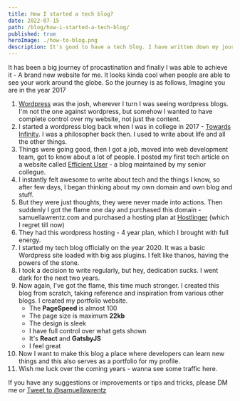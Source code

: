 ```yaml
---
title: How I started a tech blog?
date: 2022-07-15
path: /blog/how-i-started-a-tech-blog/
published: true
heroImage: ./how-to-blog.png
description: It's good to have a tech blog. I have written down my journey of how I started my blog. You too could get the flame from me.
---
```

It has been a big journey of procastination and finally I was able to achieve it - A brand new website for me. It looks kinda cool when people are able to see your work around the globe. 
So the journey is as follows, Imagine you are in the year 2017
1. [Wordpress](https://wordpress.com) was the josh, wherever I turn I was seeing wordpress blogs. I'm not the one against wordpress, but somehow I wanted to have complete control over my website, not just the content.
2. I started a wordpress blog back when I was in college in 2017 - [Towards Infinity](https://samuellawrentzz.wordpress.com). I was a philosopher back then. I used to write about life and all the other things.
3. Things were going good, then I got a job, moved into web development team, got to know about a lot of people. I posted my first tech article on a website called [Efficient User](https://efficientuser.com) - a blog maintained by my senior collegue.
4. I instantly felt awesome to write about tech and the things I know, so after few days, I began thinking about my own domain and own blog and stuff.
5. But they were just thoughts, they were never made into actions. Then suddenly I got the flame one day and purchased this domain - samuellawrentz.com and purchased a hosting plan at [Hostlinger](https://hostlinger.com) (which I regret till now)
6. They had this wordpress hosting - 4 year plan, which I brought with full energy.
7. I started my tech blog officially on the year 2020. It was a basic Wordpress site loaded with big ass plugins. I felt like thanos, having the powers of the stone.
8. I took a decision to write regularly, but hey, dedication sucks. I went dark for the next two years.
9. Now again, I've got the flame, this time much stronger. I created this blog from scratch, taking reference and inspiration from various other blogs. I created my portfolio website.
	- The **PageSpeed** is almost 100
	- The page size is maximum **22kb**
	- The design is sleek
	- I have full control over what gets shown
	- It's **React** and **GatsbyJS**
	- I feel great
10. Now I want to make this blog a place where developers can learn new things and this also serves as a portfolio for my profile.
11. Wish me luck over the coming years - wanna see some traffic here.

If you have any suggestions or improvements or tips and tricks, please DM me or <a target="_blank" href="https://twitter.com/intent/tweet?screen_name=samuellawrentz&ref_src=twsrc%5Etfw" class="twitter-mention-button" data-show-count="false">Tweet to @samuellawrentz</a><script async src="https://platform.twitter.com/widgets.js" charset="utf-8"></script> 